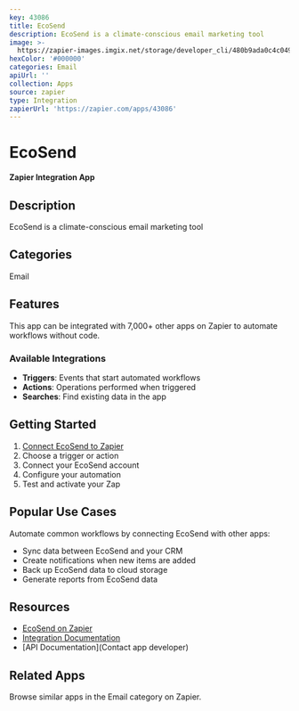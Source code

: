 ```yaml
---
key: 43086
title: EcoSend
description: EcoSend is a climate-conscious email marketing tool
image: >-
  https://zapier-images.imgix.net/storage/developer_cli/480b9ada0c4c049b812f7c6544b620a0.png?auto=format%2Ccompress&ixlib=python-3.0.0&q=50
hexColor: '#000000'
categories: Email
apiUrl: ''
collection: Apps
source: zapier
type: Integration
zapierUrl: 'https://zapier.com/apps/43086'
---
```

# EcoSend

**Zapier Integration App**

## Description

EcoSend is a climate-conscious email marketing tool

## Categories

Email

## Features

This app can be integrated with 7,000+ other apps on Zapier to automate workflows without code.

### Available Integrations

- **Triggers**: Events that start automated workflows
- **Actions**: Operations performed when triggered
- **Searches**: Find existing data in the app

## Getting Started

1. [Connect EcoSend to Zapier](https://zapier.com/apps/43086)
2. Choose a trigger or action
3. Connect your EcoSend account
4. Configure your automation
5. Test and activate your Zap

## Popular Use Cases

Automate common workflows by connecting EcoSend with other apps:

- Sync data between EcoSend and your CRM
- Create notifications when new items are added
- Back up EcoSend data to cloud storage
- Generate reports from EcoSend data

## Resources

- [EcoSend on Zapier](https://zapier.com/apps/43086)
- [Integration Documentation](https://zapier.com/apps/43086/integrations)
- [API Documentation](Contact app developer)

## Related Apps

Browse similar apps in the Email category on Zapier.
